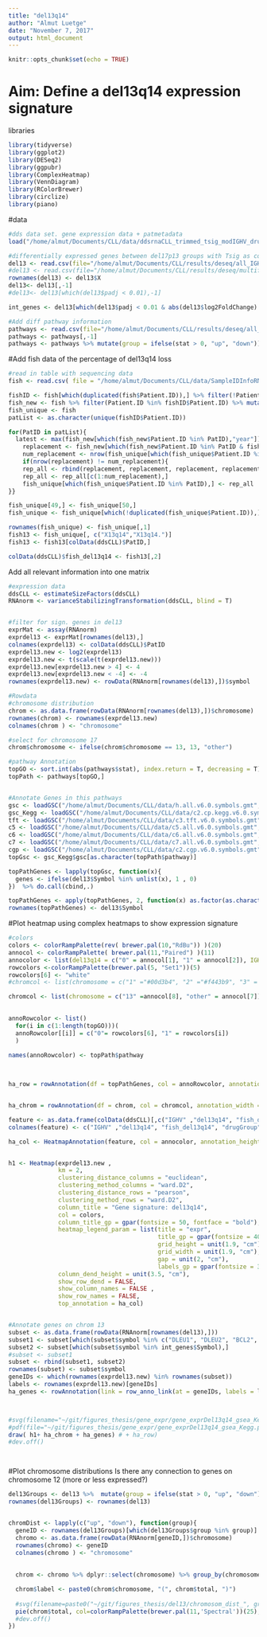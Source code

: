 ```yaml
---
title: "del13q14"
author: "Almut Luetge"
date: "November 7, 2017"
output: html_document
---
```


```r
knitr::opts_chunk$set(echo = TRUE)
```

# Aim: Define a del13q14 expression signature


libraries
```r
library(tidyverse)
library(ggplot2)
library(DESeq2)
library(ggpubr)
library(ComplexHeatmap)
library(VennDiagram)
library(RColorBrewer)
library(circlize)
library(piano)
```

#data
```r
#dds data set. gene expression data + patmetadata
load("/home/almut/Documents/CLL/data/ddsrnaCLL_trimmed_tsig_modIGHV_drugs.RData")

#differentially expressed genes between del17p13 groups with Tsig as confounding factor
del13 <- read.csv(file="/home/almut/Documents/CLL/results/deseq/all_IGHV_Tsig_tri12/del13q14_diffGenes.csv")
#del13 <- read.csv(file="/home/almut/Documents/CLL/results/deseq/multifactor/del13q14_diffGenes.csv")
rownames(del13) <- del13$X
del13<- del13[,-1]
#del13<- del13[which(del13$padj < 0.01),-1]

int_genes <- del13[which(del13$padj < 0.01 & abs(del13$log2FoldChange) > 4),]

#Add diff pathway information
pathways <- read.csv(file="/home/almut/Documents/CLL/results/deseq/all_IGHV_Tsig_tri12/del13q14_diffPathways_GSEAKegg.csv")
pathways <- pathways[,-1] 
pathways <- pathways %>% mutate(group = ifelse(stat > 0, "up", "down")) %>% filter(ifelse(group %in% "up", p_up < 0.1, p_dn < 0.1))


```


#Add fish data of the percentage of del13q14 loss
```r
#read in table with sequencing data 
fish <- read.csv( file = "/home/almut/Documents/CLL/data/SampleIDInfoRNA_sequencing_fish.csv")

fishID <- fish[which(duplicated(fish$Patient.ID)),] %>% filter(!Patient.ID %in% "") %>% select(Patient.ID) 
fish_new <- fish %>% filter(Patient.ID %in% fishID$Patient.ID) %>% mutate(year = gsub("[[:digit:]][[:digit:]][[:punct:]]", "", FISH))
fish_unique <- fish
patList <- as.character(unique(fishID$Patient.ID))

for(PatID in patList){
  latest <- max(fish_new[which(fish_new$Patient.ID %in% PatID),"year"])
    replacement <- fish_new[which(fish_new$Patient.ID %in% PatID & fish_new$year == latest),-51]
    num_replacement <- nrow(fish_unique[which(fish_unique$Patient.ID %in% PatID),])
    if(nrow(replacement) != num_replacement){
    rep_all <- rbind(replacement, replacement, replacement, replacement, replacement)
    rep_all <- rep_all[c(1:num_replacement),]
    fish_unique[which(fish_unique$Patient.ID %in% PatID),] <- rep_all
}}

fish_unique[49,] <- fish_unique[50,]
fish_unique <- fish_unique[which(!duplicated(fish_unique$Patient.ID)),] 

rownames(fish_unique) <- fish_unique[,1]
fish13 <- fish_unique[, c("X13q14","X13q14.")]
fish13 <- fish13[colData(ddsCLL)$PatID,]

colData(ddsCLL)$fish_del13q14 <- fish13[,2]

```





Add all relevant information into one matrix
```r
#expression data
ddsCLL <- estimateSizeFactors(ddsCLL)
RNAnorm <- varianceStabilizingTransformation(ddsCLL, blind = T)


#filter for sign. genes in del13
exprMat <- assay(RNAnorm)
exprdel13 <- exprMat[rownames(del13),]
colnames(exprdel13) <- colData(ddsCLL)$PatID
exprdel13.new <- log2(exprdel13)
exprdel13.new <- t(scale(t(exprdel13.new)))
exprdel13.new[exprdel13.new > 4] <- 4
exprdel13.new[exprdel13.new < -4] <- -4
rownames(exprdel13.new) <- rowData(RNAnorm[rownames(del13),])$symbol

#Rowdata
#chromosome distribution
chrom <- as.data.frame(rowData(RNAnorm[rownames(del13),])$chromosome)
rownames(chrom) <- rownames(exprdel13.new) 
colnames(chrom ) <- "chromosome"

#select for chromosome 17
chrom$chromosome <- ifelse(chrom$chromosome == 13, 13, "other")

#pathway Annotation
topGO <- sort.int(abs(pathways$stat), index.return = T, decreasing = T)$ix[1:5]
topPath <- pathways[topGO,]


#Annotate Genes in this pathways
gsc <- loadGSC("/home/almut/Documents/CLL/data/h.all.v6.0.symbols.gmt", type="gmt")
gsc_Kegg <- loadGSC("/home/almut/Documents/CLL/data/c2.cp.kegg.v6.0.symbols.gmt", type="gmt")
tft <- loadGSC("/home/almut/Documents/CLL/data/c3.tft.v6.0.symbols.gmt", type="gmt")
c5 <- loadGSC("/home/almut/Documents/CLL/data/c5.all.v6.0.symbols.gmt", type="gmt")
c6 <- loadGSC("/home/almut/Documents/CLL/data/c6.all.v6.0.symbols.gmt", type="gmt")
c7 <- loadGSC("/home/almut/Documents/CLL/data/c7.all.v6.0.symbols.gmt", type="gmt")
cgp <- loadGSC("/home/almut/Documents/CLL/data/c2.cgp.v6.0.symbols.gmt", type="gmt")
topGsc <- gsc_Kegg$gsc[as.character(topPath$pathway)]

topPathGenes <- lapply(topGsc, function(x){
  genes <- ifelse(del13$Symbol %in% unlist(x), 1 , 0)
})  %>% do.call(cbind,.)

topPathGenes <- apply(topPathGenes, 2, function(x) as.factor(as.character(x)))
rownames(topPathGenes) <- del13$Symbol

```


#Plot heatmap using complex heatmaps to show expression signature
```r

#colors
colors <- colorRampPalette(rev( brewer.pal(10,"RdBu")) )(20)
annocol <- colorRampPalette( brewer.pal(11,"Paired") )(11)
annocolor <- list(del13q14 = c("0" = annocol[1], "1" = annocol[2]), IGHV = c("U" = annocol[3], "M" = annocol[4]), fish_del13q14 = colorRamp2(c(0, 100), c("white", "red")) , drugGroup = c("MEK" = "#4fe481", "mTOR" = "#de0066", "BTK" = "#ff9730", "none" = "#0076fa")) 
rowcolors <-colorRampPalette(brewer.pal(5, "Set1"))(5)
rowcolors[6] <- "white"
#chromcol <- list(chromosome = c("1" ="#00d3b4", "2" ="#f443b9", "3" = "#6cde56", "4" = "#932db4", "5" ="#dcc608", "6"= "#0a54d9", "7" = "#fea114", "8"= "#0098ec","12" ="#fd4b43","10" = "#01e09f", "11" = "#ff6aab", "9" = "#a8d37e", "13" = "#a59eff","14" = "#be6f00", "15" = "#03d1f5", "16" = "#a02008", "17" = "#89c8ff", "18" = "#7a7600", "19" ="#005b8f", "20" = "#ffad61","21" = "#80386c", "22" = "#e3c27d", "X" ="#843e29", "MT" = "#ff938b"))

chromcol <- list(chromosome = c("13" =annocol[8], "other" = annocol[7])) 

                
annoRowcolor <- list()
  for(i in c(1:length(topGO)))(
  annoRowcolor[[i]] = c("0"= rowcolors[6], "1" = rowcolors[i]) 
  )
  
names(annoRowcolor) <- topPath$pathway


 
ha_row = rowAnnotation(df = topPathGenes, col = annoRowcolor, annotation_width = unit(c(rep(1, 5)), "cm"), annotation_legend_param = list(title_gp = gpar(fontsize = 20), labels_gp = gpar(fontsize = 15),  grid_height = unit(1, "cm"), grid_width = unit(1, "cm"), gap = unit(3, "cm")))


ha_chrom = rowAnnotation(df = chrom, col = chromcol, annotation_width = unit(1.9, "cm"), annotation_legend_param = list(ncol = 1, title_gp = gpar(fontsize = 40), labels_gp = gpar(fontsize = 35),  grid_height = unit(1.9, "cm"), grid_width = unit(1.9, "cm"), gap = unit(2.1,"cm")))

feature <- as.data.frame(colData(ddsCLL)[,c("IGHV" ,"del13q14", "fish_del13q14", "drugGroup")])
colnames(feature) <- c("IGHV" ,"del13q14", "fish_del13q14", "drugGroup")

ha_col <- HeatmapAnnotation(feature, col = annocolor, annotation_height = unit(c(rep(1.9, 4)), "cm"), annotation_legend_param = list(title_gp = gpar(fontsize = 40), labels_gp = gpar(fontsize = 35),  grid_height = unit(1.9, "cm"), grid_width = unit(1.9, "cm")))


h1 <- Heatmap(exprdel13.new ,                                                     #Cluster param
              km = 2,
              clustering_distance_columns = "euclidean",
              clustering_method_columns = "ward.D2",
              clustering_distance_rows = "pearson",
              clustering_method_rows = "ward.D2",
              column_title = "Gene signature: del13q14",                      #Graphic parameter
              col = colors,
              column_title_gp = gpar(fontsize = 50, fontface = "bold"), 
              heatmap_legend_param = list(title = "expr", 
                                          title_gp = gpar(fontsize = 40), 
                                          grid_height = unit(1.9, "cm"), 
                                          grid_width = unit(1.9, "cm"), 
                                          gap = unit(2, "cm"), 
                                          labels_gp = gpar(fontsize = 35)), 
              column_dend_height = unit(3.5, "cm"),
              show_row_dend = FALSE, 
              show_column_names = FALSE , 
              show_row_names = FALSE, 
              top_annotation = ha_col)


#Annotate genes on chrom 13
subset <- as.data.frame(rowData(RNAnorm[rownames(del13),]))
subset1 <- subset[which(subset$symbol %in% c("DLEU1", "DLEU2", "BCL2", "MIR-15A", "MIR-16A", "KPNA3", "CCLD6", "CCLD7", "DLEU7", "KCNRG", "DLEU5", "RFP2", "PHF11", "ARL11", "RCBTB1")),]
subset2 <- subset[which(subset$symbol %in% int_genes$Symbol),]
#subset <- subset1
subset <- rbind(subset1, subset2)
rownames(subset) <- subset$symbol
geneIDs <- which(rownames(exprdel13.new) %in% rownames(subset))
labels <- rownames(exprdel13.new)[geneIDs]
ha_genes <- rowAnnotation(link = row_anno_link(at = geneIDs, labels = labels, labels_gp = gpar(fontsize = 35)), width = unit(8, "cm"))



#svg(filename="~/git/figures_thesis/gene_expr/gene_exprDel13q14_gsea_Kegg.svg", width=35, height=45)
#pdf(file="~/git/figures_thesis/gene_expr/gene_exprDel13q14_gsea_Kegg.pdf", width=39, height=45)
draw( h1+ ha_chrom + ha_genes) # + ha_row)
#dev.off()




```

#Plot chromosome distributions
Is there any connection to genes on chromosome 12 (more or less expressed?)
```r

del13Groups <- del13 %>%  mutate(group = ifelse(stat > 0, "up", "down"))
rownames(del13Groups) <- rownames(del13)


chromDist <- lapply(c("up", "down"), function(group){
  geneID <- rownames(del13Groups)[which(del13Groups$group %in% group)]
  chromo <- as.data.frame(rowData(RNAnorm[geneID,])$chromosome)
  rownames(chromo) <- geneID 
  colnames(chromo ) <- "chromosome"
  
  
  chrom <- chromo %>% dplyr::select(chromosome) %>% group_by(chromosome) %>% summarise(total = n())

  chrom$label <- paste0(chrom$chromosome, "(", chrom$total, ")")
  
  #svg(filename=paste0("~/git/figures_thesis/del13/chromosom_dist_", group, ".svg"), width=6, height=6)
  pie(chrom$total, col=colorRampPalette(brewer.pal(11,'Spectral'))(25), border="white", labels=chrom$label, main = paste0("Chromosomal gene distribution in del13q14: ", group))
  #dev.off()
})

```


